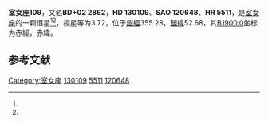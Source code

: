 {{Starbox begin
| name = 室女座109
}}
{{Starbox observe
| epoch = [[J2000.0|J2000.0]]
| constell = [[室女座|室女座]]<ref name=SIMBAD>{{cite web
 | url=http://simbad.u-strasbg.fr/simbad/sim-id?Ident=HR+5511
 | title =Pulsating variable Star
 | publisher=Centre de Données astronomiques de Strasbourg
 | work=SIMBAD
 | accessdate=2012-07-13}}</ref><ref name=DATA>{{cite web
 | url=http://vizier.u-strasbg.fr/viz-bin/VizieR-5?-out.add=.&-source=5050&-corr=PK=HR&-out.max=9999&HR=5511
 | title=VizieR Detailed Page
 | accessdate=2012-07-13
 | archive-date=2016-03-04
 | archive-url=https://web.archive.org/web/20160304232650/http://vizier.u-strasbg.fr/viz-bin/VizieR-5?-out.add=.&-source=5050&-corr=PK=HR&-out.max=9999&HR=5511
 | dead-url=no
 }}</ref>
| 星官 = 
| ra = {{RA|14|46|14.9}}<ref name=SIMBAD /><ref name=DATA />
| dec = {{DEC|+1|53|34}}<ref name=SIMBAD /><ref name=DATA />
| appmag_v = 3.72<ref name=SIMBAD /><ref name=DATA />
}}
{{Starbox character
| class = A0V<ref name=SIMBAD /><ref name=DATA />
| b-v = -0.01<ref name=SIMBAD /><ref name=DATA />
| u-b = -0.03<ref name=SIMBAD /><ref name=DATA />
| r-i = -0.02<ref name=SIMBAD /><ref name=DATA />
| variable = 
}}
{{Starbox astrometry
| radial_v = -0.03
| prop_mo_ra = -6
| parallax = 0.037
| p_error = 
}}
{{Starbox catalog
| names =BD+02 2862，[[SAO星表|SAO]] 120648，[[HD星表|HD]] 130109，[[HR星表|HR]] 5511}}
{{Starbox reference |Simbad=HR+5511}}
{{Starbox end}}

'''室女座109'''，又名'''BD+02 2862'''，'''HD 130109'''、'''SAO 120648'''、'''HR 5511'''，是[[室女座|室女座]]的一颗恒星<ref name=SIMBAD /><ref name=DATA />，视星等为3.72，位于[[銀道座標系|銀經]]355.28，[[銀道座標系|銀緯]]52.68，其[[B1900.0|B1900.0]]坐标为赤經{{RA|14|41|11.5}}，赤緯{{DEC|+2|52.68|51}}。

== 参考文献 ==
{{reflist}}

{{star-stub}}

{{室女座恒星}}
{{星官|亢宿|4|12}}
[[Category:室女座|Category:室女座]]
[[Category:HD和HDE天體|130109]]
[[Category:HR天體|5511]]
[[Category:SAO天體|120648]]